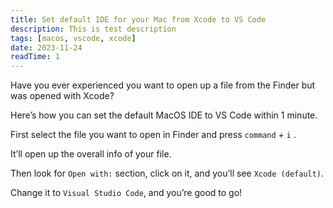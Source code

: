 ```yaml
---
title: Set default IDE for your Mac from Xcode to VS Code
description: This is test description
tags: [macos, vscode, xcode]
date: 2023-11-24
readTime: 1
---
```


Have you ever experienced you want to open up a file from the Finder but was opened with Xcode?

Here’s how you can set the default MacOS IDE to VS Code within 1 minute.

First select the file you want to open in Finder and press `command` + `i` .

It’ll open up the overall info of your file.

Then look for `Open with:` section, click on it, and you’ll see `Xcode (default)`.

Change it to `Visual Studio Code`, and you’re good to go!
